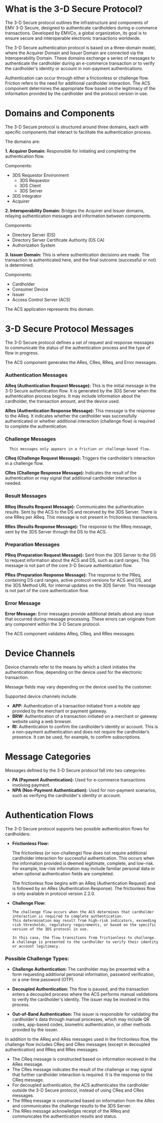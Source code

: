 # What is the 3-D Secure Protocol?

The 3-D Secure protocol outlines the infrastructure and components of EMV 3-D Secure, designed to authenticate cardholders during e-commerce transactions. Developed by EMVCo, a global organization, its goal is to ensure secure and interoperable electronic transactions worldwide.

The 3-D Secure authentication protocol is based on a three-domain model, where the Acquirer Domain and Issuer Domain are connected via the Interoperability Domain. These domains exchange a series of messages to authenticate the cardholder during an e-commerce transaction or to verify the cardholder's identity or account in non-payment authentications.

Authentication can occur through either a frictionless or challenge flow. Friction refers to the need for additional cardholder interaction. The ACS component determines the appropriate flow based on the legitimacy of the information provided by the cardholder and the protocol version in use.

# Domains and Components

The 3-D Secure protocol is structured around three domains, each with specific components that interact to facilitate the authentication process.

The domains are:

**1. Acquirer Domain:** Responsible for initiating and completing the authentication flow.

  Components:
  - 3DS Requestor Environment
    - 3DS Requestor
    - 3DS Client
    - 3DS Server
  - 3DS Integrator
  - Acquirer

**2. Interoperability Domain:** Bridges the Acquirer and Issuer domains, relaying authentication messages and information between components.

  Components:
  - Directory Server (DS)
  - Directory Server Certificate Authority (DS CA)
  - Authorization System

**3. Issuer Domain:** This is where authentication decisions are made. The transaction is authenticated here, and the final outcome (successful or not) is determined.

  Components:
  - Cardholder
  - Consumer Device
  - Issuer
  - Access Control Server (ACS)

  The ACS application represents this domain.

# 3-D Secure Protocol Messages

The 3-D Secure protocol defines a set of request and response messages to communicate the status of the authentication process and the type of flow in progress.

The ACS component generates the ARes, CRes, RReq, and Error messages.

### Authentication Messages

**AReq (Authentication Request Message):**
      This is the initial message in the 3-D Secure authentication flow. It is generated by the 3DS Server when the authentication process begins. It may include information about the cardholder, the transaction amount, and the device used.

**ARes (Authentication Response Message):**
      This message is the response to the AReq. It indicates whether the cardholder was successfully authenticated or whether additional interaction (challenge flow) is required to complete the authentication.

### Challenge Messages
      This messages only appears in a friction or challenge-based flow.

**CReq (Challenge Request Message):**
      Triggers the cardholder’s interaction in a challenge flow.

**CRes (Challenge Response Message):**
      Indicates the result of the authentication or may signal that additional cardholder interaction is needed.

### Result Messages

**RReq (Results Request Message):**
      Communicates the authentication results. Sent by the ACS to the DS and received by the 3DS Server. There is one RReq per AReq. This message is not present in frictionless transactions.

**RRes (Results Response Message):**
      The response to the RReq message, sent by the 3DS Server through the DS to the ACS.

### Preparation Messages

**PReq (Preparation Request Message):**
      Sent from the 3DS Server to the DS to request information about the ACS and DS, such as card ranges. This message is not part of the core 3-D Secure authentication flow.

**PRes (Preparation Response Message):**
      The response to the PReq, containing DS card ranges, active protocol versions for ACS and DS, and the 3DS Method URL for internal updates on the 3DS Server. This message is not part of the core authentication flow.

### Error Message

**Error Message:**
      Error messages provide additional details about any issue that occurred during message processing. These errors can originate from any component within the 3-D Secure protocol.

The ACS component validates AReq, CReq, and RRes messages.

# Device Channels

Device channels refer to the means by which a client initiates the authentication flow, depending on the device used for the electronic transaction.

Message fields may vary depending on the device used by the customer.

Supported device channels include:

- **APP:** Authentication of a transaction initiated from a mobile app provided by the merchant or payment gateway.
- **BRW:** Authentication of a transaction initiated on a merchant or gateway website using a web browser.
- **RI:** Authentication to confirm the cardholder’s identity or account. This is a non-payment authentication and does not require the cardholder’s presence. It can be used, for example, to confirm subscriptions.

# Message Categories

Messages defined by the 3-D Secure protocol fall into two categories:

- **PA (Payment Authentication):** Used for e-commerce transactions involving payment.
- **NPA (Non-Payment Authentication):** Used for non-payment scenarios, such as verifying the cardholder's identity or account.

# Authentication Flows

The 3-D Secure protocol supports two possible authentication flows for cardholders:

- **Frictionless Flow:**

  The frictionless (or non-challenge) flow does not require additional cardholder interaction for successful authentication. This occurs when the information provided is deemed legitimate, complete, and low-risk. For example, low-risk information may include familiar personal data or when optional authentication fields are completed.

  The frictionless flow begins with an AReq (Authentication Request) and is followed by an ARes (Authentication Response). The frictionless flow is only available in protocol version 2.2.0.

- **Challenge Flow:**

      The challenge flow occurs when the ACS determines that cardholder interaction is required to complete authentication.
      This determination may result from high-risk indicators, exceeding risk thresholds, regulatory requirements, or based on the specific version of the 3DS protocol in use.

      In this case, the flow transitions from frictionless to challenge. A challenge is presented to the cardholder to verify their identity or account legitimacy.

### Possible Challenge Types:

  - **Challenge Authentication:** The cardholder may be presented with a form requesting additional personal information, password verification, or a one-time password (OTP).

  - **Decoupled Authentication:** The flow is paused, and the transaction enters a decoupled process where the ACS performs manual validations to verify the cardholder's identity. The issuer may be involved in this process.

  - **Out-of-Band Authentication:** The issuer is responsible for validating the cardholder's data through manual processes, which may include QR codes, app-based codes, biometric authentication, or other methods provided by the issuer.

  In addition to the AReq and ARes messages used in the frictionless flow, the challenge flow includes CReq and CRes messages (except in decoupled authentication) and RReq and RRes messages.

  - The CReq message is constructed based on information received in the ARes message.
  - The CRes message indicates the result of the challenge or may signal that further cardholder interaction is required. It is the response to the CReq message.
  - For decoupled authentication, the ACS authenticates the cardholder outside the 3-D Secure protocol, instead of using CReq and CRes messages.
  - The RReq message is constructed based on information from the ARes and communicates the challenge results to the 3DS Server.
  - The RRes message acknowledges receipt of the RReq and communicates the authentication results and status.

